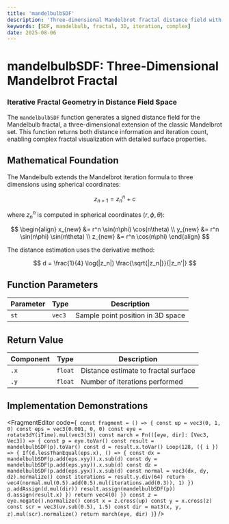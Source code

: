 ```yaml
---
title: 'mandelbulbSDF'
description: 'Three-dimensional Mandelbrot fractal distance field with iteration-based computation'
keywords: [SDF, mandelbulb, fractal, 3D, iteration, complex]
date: 2025-08-06
---
```



# mandelbulbSDF: Three-Dimensional Mandelbrot Fractal

### Iterative Fractal Geometry in Distance Field Space

The `mandelbulbSDF` function generates a signed distance field for the Mandelbulb fractal, a three-dimensional extension of the classic Mandelbrot set. This function returns both distance information and iteration count, enabling complex fractal visualization with detailed surface properties.

## Mathematical Foundation

The Mandelbulb extends the Mandelbrot iteration formula to three dimensions using spherical coordinates:

$$
z_{n+1} = z_n^n + c
$$

where $z_n^n$ is computed in spherical coordinates $(r, \phi, \theta)$:

$$
\begin{align}
x_{new} &= r^n \sin(n\phi) \cos(n\theta) \\
y_{new} &= r^n \sin(n\phi) \sin(n\theta) \\
z_{new} &= r^n \cos(n\phi)
\end{align}
$$

The distance estimation uses the derivative method:

$$
d = \frac{1}{4} \log(|z_n|) \frac{\sqrt{|z_n|}}{|z_n'|}
$$

## Function Parameters

| Parameter | Type   | Description                       |
| --------- | ------ | --------------------------------- |
| `st`      | `vec3` | Sample point position in 3D space |

## Return Value

| Component | Type    | Description                          |
| --------- | ------- | ------------------------------------ |
| `.x`      | `float` | Distance estimate to fractal surface |
| `.y`      | `float` | Number of iterations performed       |

## Implementation Demonstrations

<FragmentEditor
        code={`
const fragment = () => {
        const up = vec3(0, 1, 0)
        const eps = vec3(0.001, 0, 0)
        const eye = rotate3dY(iTime).mul(vec3(3))
        const march = Fn(([eye, dir]: [Vec3, Vec3]) => {
                const p = eye.toVar()
                const result = mandelbulbSDF(p).toVar()
                const d = result.x.toVar()
                Loop(128, ({ i }) => {
                        If(d.lessThanEqual(eps.x), () => {
                                const dx = mandelbulbSDF(p.add(eps.xyy)).x.sub(d)
                                const dy = mandelbulbSDF(p.add(eps.yxy)).x.sub(d)
                                const dz = mandelbulbSDF(p.add(eps.yyx)).x.sub(d)
                                const normal = vec3(dx, dy, dz).normalize()
                                const iterations = result.y.div(64)
                                return vec4(normal.mul(0.5).add(0.5).mul(iterations.add(0.3)), 1)
                        })
                        p.addAssign(d.mul(dir))
                        result.assign(mandelbulbSDF(p))
                        d.assign(result.x)
                })
                return vec4(0)
        })
        const z = eye.negate().normalize()
        const x = z.cross(up)
        const y = x.cross(z)
        const scr = vec3(uv.sub(0.5), 1.5)
        const dir = mat3(x, y, z).mul(scr).normalize()
        return march(eye, dir)
}`}
/>
